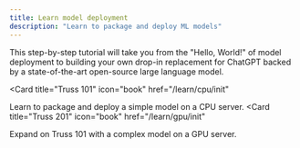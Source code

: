 ```yaml
---
title: Learn model deployment
description: "Learn to package and deploy ML models"
---
```


This step-by-step tutorial will take you from the "Hello, World!" of model deployment to building your own drop-in replacement for ChatGPT backed by a state-of-the-art open-source large language model.


<Card
  title="Truss 101"
  icon="book"
  href="/learn/cpu/init"
>
  Learn to package and deploy a simple model on a CPU server.
</Card>
<Card
  title="Truss 201"
  icon="book"
  href="/learn/gpu/init"
>
  Expand on Truss 101 with a complex model on a GPU server.
</Card>

<RequestExample>
</RequestExample>